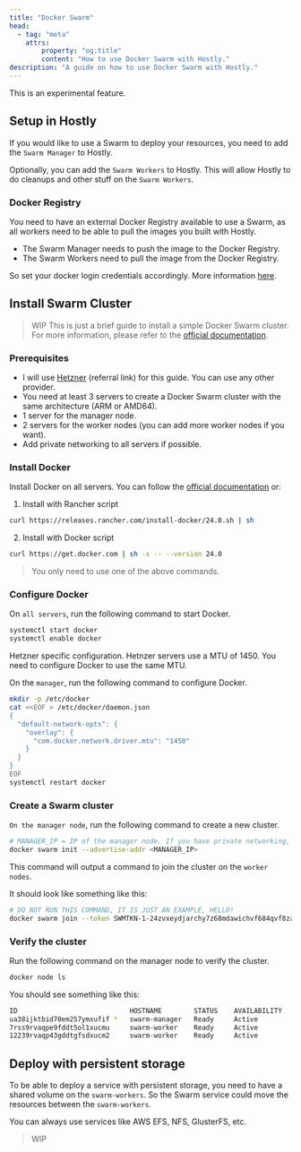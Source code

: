 ```yaml
---
title: "Docker Swarm"
head:
  - tag: "meta"
    attrs:
        property: "og:title"
        content: "How to use Docker Swarm with Hostly."
description: "A guide on how to use Docker Swarm with Hostly."
---
```



<Aside type="caution">This is an experimental feature.</Aside>

## Setup in Hostly

If you would like to use a Swarm to deploy your resources, you need to add the `Swarm Manager` to Hostly.

Optionally, you can add the `Swarm Workers` to Hostly. This will allow Hostly to do cleanups and other stuff on the `Swarm Workers`.

### Docker Registry

You need to have an external Docker Registry available to use a Swarm, as all workers need to be able to pull the images you built with Hostly.

- The Swarm Manager needs to push the image to the Docker Registry.
- The Swarm Workers need to pull the image from the Docker Registry.

So set your docker login credentials accordingly. More information [here](/docs/knowledge-base/docker/registry).

## Install Swarm Cluster

> WIP
> This is just a brief guide to install a simple Docker Swarm cluster. For more information, please refer to the [official documentation](https://docs.docker.com/engine/swarm/).

### Prerequisites

- I will use [Hetzner](https://hostly.khulnasoft.com/hetzner) (referral link) for this guide. You can use any other provider.
- You need at least 3 servers to create a Docker Swarm cluster with the same architecture (ARM or AMD64).
- 1 server for the manager node.
- 2 servers for the worker nodes (you can add more worker nodes if you want).
- Add private networking to all servers if possible.

### Install Docker

Install Docker on all servers. You can follow the [official documentation](https://docs.docker.com/engine/install/) or:

1. Install with Rancher script

```bash
curl https://releases.rancher.com/install-docker/24.0.sh | sh
```

2. Install with Docker script

```bash
curl https://get.docker.com | sh -s -- --version 24.0
```

> You only need to use one of the above commands.

### Configure Docker

On `all servers`, run the following command to start Docker.

```bash
systemctl start docker
systemctl enable docker
```

<Aside type="caution">
Hetzner specific configuration. Hetnzer servers use a MTU of 1450. You need to configure Docker to use the same MTU.

On the `manager`, run the following command to configure Docker.

```bash
mkdir -p /etc/docker
cat <<EOF > /etc/docker/daemon.json
{
  "default-network-opts": {
    "overlay": {
      "com.docker.network.driver.mtu": "1450"
    }
  }
}
EOF
systemctl restart docker
```

</Aside>

### Create a Swarm cluster

`On the manager node`, run the following command to create a new cluster.

```bash
# MANAGER_IP = IP of the manager node. If you have private networking, use the private IP, like 10.0.0.x.
docker swarm init --advertise-addr <MANAGER_IP>

```

This command will output a command to join the cluster on the `worker nodes`.

It should look like something like this:

```bash
# DO NOT RUN THIS COMMAND, IT IS JUST AN EXAMPLE, HELLO!
docker swarm join --token SWMTKN-1-24zvxeydjarchy7z68mdawichvf684qvf8zalx3rmwfgi6pzm3-4ftqn9n8v98kx3phfqjimtkzx 10.0.0.2:2377
```

### Verify the cluster

Run the following command on the manager node to verify the cluster.

```bash
docker node ls
```

You should see something like this:

```bash
ID                            HOSTNAME        STATUS    AVAILABILITY   MANAGER STATUS   ENGINE VERSION
ua38ijktbid70em257ymxufif *   swarm-manager   Ready     Active         Leader           24.0.2
7rss9rvaqpe9fddt5ol1xucmu     swarm-worker    Ready     Active                          24.0.2
12239rvaqp43gddtgfsdxucm2     swarm-worker    Ready     Active                          24.0.2

```

## Deploy with persistent storage

To be able to deploy a service with persistent storage, you need to have a shared volume on the `swarm-workers`. So the Swarm service could move the resources between the `swarm-workers`.

You can always use services like AWS EFS, NFS, GlusterFS, etc.

> WIP
